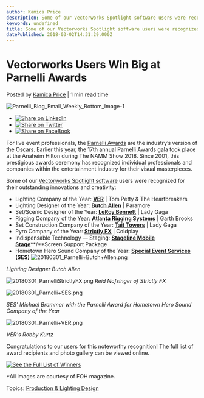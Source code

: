 ```yaml
---
author: Kamica Price
description: Some of our Vectorworks Spotlight software users were recognized at the 17th annual Parnelli Awards gala. 
keywords: undefined
title: Some of our Vectorworks Spotlight software users were recognized at the 17th annual Parnelli Awards gala.  
datePublished: 2018-03-02T14:31:29.000Z
---
```

  

# Vectorworks Users Win Big at Parnelli Awards

 Posted by [Kamica Price](https://blog.vectorworks.net/author/kamica-price) | 1 min read time 

![Parnelli_Blog_Email_Weekly_Bottom_Image-1](https://blog.vectorworks.net/hubfs/Parnelli_Blog_Email_Weekly_Bottom_Image-1.png) 

* [![Share on LinkedIn](https://2659751.fs1.hubspotusercontent-na1.net/hubfs/2659751/michaelDemo/share-LI.png)](http://www.linkedin.com/shareArticle?mini=true&url=https%3A%2F%2Fblog.vectorworks.net%2F-vectorworks-users-win-big-at-parnelli-awards)
* [![Share on Twitter](https://2659751.fs1.hubspotusercontent-na1.net/hubfs/2659751/michaelDemo/share-TW.png)](https://www.twitter.com/share?text=Vectorworks%20Users%20Win%20Big%20at%20Parnelli%20Awards&url=https%3A%2F%2Fblog.vectorworks.net%2F-vectorworks-users-win-big-at-parnelli-awards&via=PMGTweets)
* [![Share on FaceBook](https://2659751.fs1.hubspotusercontent-na1.net/hubfs/2659751/michaelDemo/share-FB.png)](https://www.facebook.com/sharer/sharer.php?u=https%3A%2F%2Fblog.vectorworks.net%2F-vectorworks-users-win-big-at-parnelli-awards)

For live event professionals, the [Parnelli Awards](https://parnelliawards.com/) are the industry’s version of the Oscars. Earlier this year, the 17th annual Parnelli Awards gala took place at the Anaheim Hilton during The NAMM Show 2018\. Since 2001, this prestigious awards ceremony has recognized individual professionals and companies within the entertainment industry for their visual masterpieces.

Some of our [Vectorworks Spotlight software](http://www.vectorworks.net/spotlight?utm%5Fcampaign=blog&utm%5Fsource=intext&utm%5Fmedium=planetvectorworks&utm%5Fcontent=parnelliawards03022018) users were recognized for their outstanding innovations and creativity:

* Lighting Company of the Year: [**VER**](https://www.ver.com/) | Tom Petty & The Heartbreakers
* Lighting Designer of the Year: [**Butch Allen**](https://www.chauvetprofessional.com/news/butch-allen-barrier-free-lighting/) | Paramore
* Set/Scenic Designer of the Year: [**LeRoy Bennett**](http://www.leroybennett.com/) | Lady Gaga
* Rigging Company of the Year: [**Atlanta Rigging Systems**](http://www.atlantarigging.com/) | Garth Brooks
* Set Construction Company of the Year: [**Tait Towers**](http://www.taittowers.com/) | Lady Gaga
* Pyro Company of the Year: [**Strictly FX**](http://strictlyfx.com/index.shtml) | Coldplay
* Indispensable Technology — Staging: [**Stageline Mobile Stage**](http://stageline.com/)**/**Screen Support Package[](http://stageline.com/)
* Hometown Hero Sound Company of the Year: [**Special Event Services**](http://specialeventservices.com/) **(SES)**
![20180301_Parnelli+Butch+Allen.png](https://blog.vectorworks.net/hs-fs/hubfs/Blog%20Images/180302_ParnelliAwards/20180301_Parnelli+Butch+Allen.png?width=477&height=358&name=20180301_Parnelli+Butch+Allen.png) 

_Lighting Designer Butch Allen_ 

![20180301_ParnelliStrictlyFX.png](https://blog.vectorworks.net/hubfs/Blog%20Images/180302_ParnelliAwards/20180301_ParnelliStrictlyFX.png) _Reid Nofsinger of Strictly FX_

![20180301_Parnelli+SES.png](https://blog.vectorworks.net/hs-fs/hubfs/Blog%20Images/180302_ParnelliAwards/20180301_Parnelli+SES.png?width=477&height=358&name=20180301_Parnelli+SES.png) 

_SES' Michael Brammer with the Parnelli Award for Hometown Hero Sound Company of the Year_

![20180301_Parnelli+VER.png](https://blog.vectorworks.net/hs-fs/hubfs/Blog%20Images/180302_ParnelliAwards/20180301_Parnelli+VER.png?width=477&height=358&name=20180301_Parnelli+VER.png) 

_VER's Robby Kurtz_

Congratulations to our users for this noteworthy recognition! The full list of award recipients and photo gallery can be viewed online.

[![See the Full List of Winners](https://no-cache.hubspot.com/cta/default/3018241/e6dcddb8-cfc0-4a7d-9090-34342c4e29b0.png)](https://cta-redirect.hubspot.com/cta/redirect/3018241/e6dcddb8-cfc0-4a7d-9090-34342c4e29b0) 

\*All images are courtesy of FOH magazine. 

 Topics: [Production & Lighting Design](https://blog.vectorworks.net/topic/production-lighting-design) 

  